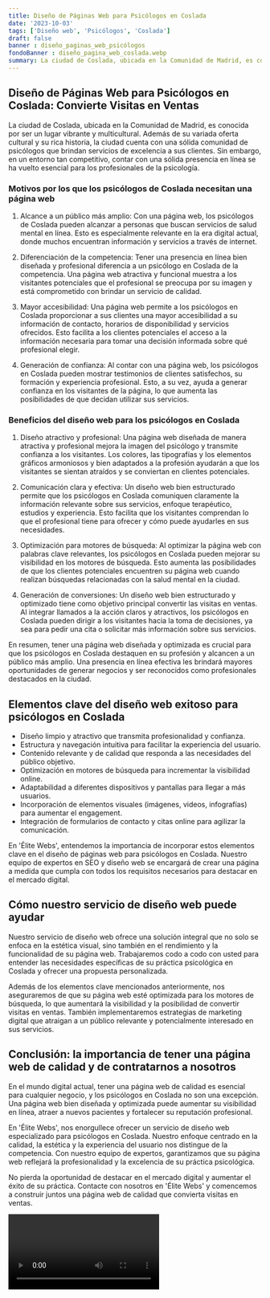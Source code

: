 ```yaml
---
title: Diseño de Páginas Web para Psicólogos en Coslada
date: '2023-10-03'
tags: ['Diseño web', 'Psicólogos', 'Coslada']
draft: false
banner : diseño_paginas_web_psicólogos
fondoBanner : diseño_pagina_web_coslada.webp
summary: La ciudad de Coslada, ubicada en la Comunidad de Madrid, es conocida por ser un lugar vibrante y multicultural. Además de su variada oferta cultural y su rica historia, la ciudad cuenta con una sólida comunidad de psicólogos que brindan servicios de excelencia a sus clientes. Sin embargo, en un entorno tan competitivo, contar con una sólida presencia en línea se ha vuelto esencial para los profesionales de la psicología.
---
```


## Diseño de Páginas Web para Psicólogos en Coslada: Convierte Visitas en Ventas

La ciudad de Coslada, ubicada en la Comunidad de Madrid, es conocida por ser un lugar vibrante y multicultural. Además de su variada oferta cultural y su rica historia, la ciudad cuenta con una sólida comunidad de psicólogos que brindan servicios de excelencia a sus clientes. Sin embargo, en un entorno tan competitivo, contar con una sólida presencia en línea se ha vuelto esencial para los profesionales de la psicología.

### Motivos por los que los psicólogos de Coslada necesitan una página web

1. Alcance a un público más amplio: Con una página web, los psicólogos de Coslada pueden alcanzar a personas que buscan servicios de salud mental en línea. Esto es especialmente relevante en la era digital actual, donde muchos encuentran información y servicios a través de internet.

2. Diferenciación de la competencia: Tener una presencia en línea bien diseñada y profesional diferencia a un psicólogo en Coslada de la competencia. Una página web atractiva y funcional muestra a los visitantes potenciales que el profesional se preocupa por su imagen y está comprometido con brindar un servicio de calidad.

3. Mayor accesibilidad: Una página web permite a los psicólogos en Coslada proporcionar a sus clientes una mayor accesibilidad a su información de contacto, horarios de disponibilidad y servicios ofrecidos. Esto facilita a los clientes potenciales el acceso a la información necesaria para tomar una decisión informada sobre qué profesional elegir.

4. Generación de confianza: Al contar con una página web, los psicólogos en Coslada pueden mostrar testimonios de clientes satisfechos, su formación y experiencia profesional. Esto, a su vez, ayuda a generar confianza en los visitantes de la página, lo que aumenta las posibilidades de que decidan utilizar sus servicios.

### Beneficios del diseño web para los psicólogos en Coslada

1. Diseño atractivo y profesional: Una página web diseñada de manera atractiva y profesional mejora la imagen del psicólogo y transmite confianza a los visitantes. Los colores, las tipografías y los elementos gráficos armoniosos y bien adaptados a la profesión ayudarán a que los visitantes se sientan atraídos y se conviertan en clientes potenciales.

2. Comunicación clara y efectiva: Un diseño web bien estructurado permite que los psicólogos en Coslada comuniquen claramente la información relevante sobre sus servicios, enfoque terapéutico, estudios y experiencia. Esto facilita que los visitantes comprendan lo que el profesional tiene para ofrecer y cómo puede ayudarles en sus necesidades.

3. Optimización para motores de búsqueda: Al optimizar la página web con palabras clave relevantes, los psicólogos en Coslada pueden mejorar su visibilidad en los motores de búsqueda. Esto aumenta las posibilidades de que los clientes potenciales encuentren su página web cuando realizan búsquedas relacionadas con la salud mental en la ciudad.

4. Generación de conversiones: Un diseño web bien estructurado y optimizado tiene como objetivo principal convertir las visitas en ventas. Al integrar llamados a la acción claros y atractivos, los psicólogos en Coslada pueden dirigir a los visitantes hacia la toma de decisiones, ya sea para pedir una cita o solicitar más información sobre sus servicios.

En resumen, tener una página web diseñada y optimizada es crucial para que los psicólogos en Coslada destaquen en su profesión y alcancen a un público más amplio. Una presencia en línea efectiva les brindará mayores oportunidades de generar negocios y ser reconocidos como profesionales destacados en la ciudad.

<GifSeo />

<Cta />

## Elementos clave del diseño web exitoso para psicólogos en Coslada

- Diseño limpio y atractivo que transmita profesionalidad y confianza.
- Estructura y navegación intuitiva para facilitar la experiencia del usuario.
- Contenido relevante y de calidad que responda a las necesidades del público objetivo.
- Optimización en motores de búsqueda para incrementar la visibilidad online.
- Adaptabilidad a diferentes dispositivos y pantallas para llegar a más usuarios.
- Incorporación de elementos visuales (imágenes, videos, infografías) para aumentar el engagement.
- Integración de formularios de contacto y citas online para agilizar la comunicación.

En 'Élite Webs', entendemos la importancia de incorporar estos elementos clave en el diseño de páginas web para psicólogos en Coslada. Nuestro equipo de expertos en SEO y diseño web se encargará de crear una página a medida que cumpla con todos los requisitos necesarios para destacar en el mercado digital.

## Cómo nuestro servicio de diseño web puede ayudar

Nuestro servicio de diseño web ofrece una solución integral que no solo se enfoca en la estética visual, sino también en el rendimiento y la funcionalidad de su página web. Trabajaremos codo a codo con usted para entender las necesidades específicas de su práctica psicológica en Coslada y ofrecer una propuesta personalizada.

Además de los elementos clave mencionados anteriormente, nos aseguraremos de que su página web esté optimizada para los motores de búsqueda, lo que aumentará la visibilidad y la posibilidad de convertir visitas en ventas. También implementaremos estrategias de marketing digital que atraigan a un público relevante y potencialmente interesado en sus servicios.

## Conclusión: la importancia de tener una página web de calidad y de contratarnos a nosotros

En el mundo digital actual, tener una página web de calidad es esencial para cualquier negocio, y los psicólogos en Coslada no son una excepción. Una página web bien diseñada y optimizada puede aumentar su visibilidad en línea, atraer a nuevos pacientes y fortalecer su reputación profesional.

En 'Élite Webs', nos enorgullece ofrecer un servicio de diseño web especializado para psicólogos en Coslada. Nuestro enfoque centrado en la calidad, la estética y la experiencia del usuario nos distingue de la competencia. Con nuestro equipo de expertos, garantizamos que su página web reflejará la profesionalidad y la excelencia de su práctica psicológica.

No pierda la oportunidad de destacar en el mercado digital y aumentar el éxito de su práctica. Contacte con nosotros en 'Élite Webs' y comencemos a construir juntos una página web de calidad que convierta visitas en ventas.

<Video />

<CtaBot job='Psicólogos' city='Coslada'/>

<Gmaps query='Coslada+españa+maps' />